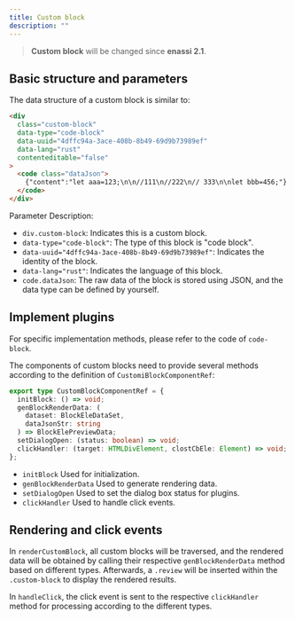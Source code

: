 ```yaml
---
title: Custom block
description: ""
---
```


> **Custom block** will be changed since **enassi 2.1**.

## Basic structure and parameters

The data structure of a custom block is similar to:

```html
<div
  class="custom-block"
  data-type="code-block"
  data-uuid="4dffc94a-3ace-408b-8b49-69d9b73989ef"
  data-lang="rust"
  contenteditable="false"
>
  <code class="dataJson">
    {"content":"let aaa=123;\n\n//111\n//222\n// 333\n\nlet bbb=456;"}
  </code>
</div>
```

Parameter Description:

- `div.custom-block`: Indicates this is a custom block.
- `data-type="code-block"`: The type of this block is "code block".
- `data-uuid="4dffc94a-3ace-408b-8b49-69d9b73989ef"`: Indicates the identity of the block.
- `data-lang="rust"`: Indicates the language of this block.
- `code.dataJson`: The raw data of the block is stored using JSON, and the data type can be defined by yourself.

## Implement plugins

For specific implementation methods, please refer to the code of `code-block`.

The components of custom blocks need to provide several methods according to the definition of `CustomiBlockComponentRef`:

```typescript
export type CustomBlockComponentRef = {
  initBlock: () => void;
  genBlockRenderData: (
    dataset: BlockEleDataSet,
    dataJsonStr: string
  ) => BlockElePreviewData;
  setDialogOpen: (status: boolean) => void;
  clickHandler: (target: HTMLDivElement, clostCbEle: Element) => void;
};
```

- `initBlock` Used for initialization.
- `genBlockRenderData` Used to generate rendering data.
- `setDialogOpen` Used to set the dialog box status for plugins.
- `clickHandler` Used to handle click events.

## Rendering and click events

In `renderCustomBlock`, all custom blocks will be traversed, and the rendered data will be obtained by calling their respective `genBlockRenderData` method based on different types. Afterwards, a `.review` will be inserted within the `.custom-block` to display the rendered results.

In `handleClick`, the click event is sent to the respective `clickHandler` method for processing according to the different types.
